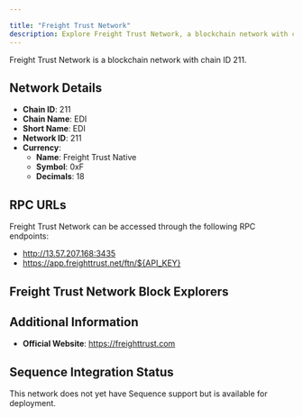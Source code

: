 ```yaml
---

title: "Freight Trust Network"
description: Explore Freight Trust Network, a blockchain network with chain ID 211. Learn about its native currency, Freight Trust Native, and how to interact with the network.
---
```




Freight Trust Network is a blockchain network with chain ID 211.

## Network Details

- **Chain ID**: 211
- **Chain Name**: EDI
- **Short Name**: EDI
- **Network ID**: 211
- **Currency**: 
  - **Name**: Freight Trust Native
  - **Symbol**: 0xF
  - **Decimals**: 18

## RPC URLs

Freight Trust Network can be accessed through the following RPC endpoints:

- http://13.57.207.168:3435
- https://app.freighttrust.net/ftn/${API_KEY}

## Freight Trust Network Block Explorers



## Additional Information

- **Official Website**: https://freighttrust.com

## Sequence Integration Status

This network does not yet have Sequence support but is available for deployment.
